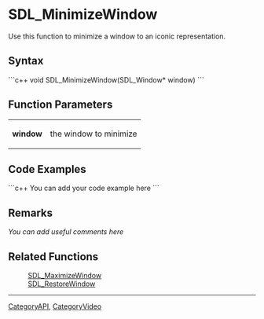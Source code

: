 
= SDL_MinimizeWindow =
Use this function to minimize a window to an iconic representation.


== Syntax ==
```c++
void SDL_MinimizeWindow(SDL_Window* window)
```

== Function Parameters ==
{|
|'''window'''
|the window to minimize
|}

== Code Examples ==
```c++
You can add your code example here
```

== Remarks ==
''You can add useful comments here''

== Related Functions ==
:[[SDL_MaximizeWindow]]
:[[SDL_RestoreWindow]]

----
[[CategoryAPI]], [[CategoryVideo]]
